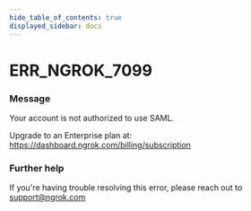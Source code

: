 ```yaml
---
hide_table_of_contents: true
displayed_sidebar: docs
---
```



# ERR_NGROK_7099

### Message

Your account is not authorized to use SAML.

Upgrade to an Enterprise plan at: https://dashboard.ngrok.com/billing/subscription

### Further help

If you're having trouble resolving this error, please reach out to [support@ngrok.com](mailto:support@ngrok.com?subject=Help%20with%20ERR_NGROK_7099)

<ErrorDetails error="err_ngrok_7099" />
